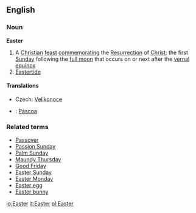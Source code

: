 ==English==
===Noun===
{{wikipedia}}
'''Easter'''
# A [[Christian]] [[feast]] [[commemorating]] the [[Resurrection]] of [[Christ]]; the first [[Sunday]] following the [[full moon]] that occurs on or next after the [[vernal equinox]]
# [[Eastertide]]
====Translations====
*Czech: [[Velikonoce]]
*{{pt}}: [[Páscoa]]

===Related terms===
*[[Passover]]
*[[Passion Sunday]]
*[[Palm Sunday]]
*[[Maundy Thursday]]
*[[Good Friday]]
*[[Easter Sunday]]
*[[Easter Monday]]
*[[Easter egg]]
*[[Easter bunny]]

[[io:Easter]]
[[it:Easter]]
[[pl:Easter]]